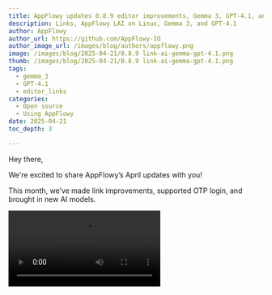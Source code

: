 ```yaml
---
title: AppFlowy updates 0.8.9 editor improvements, Gemma 3, GPT-4.1, and more
description: Links, AppFlowy LAI on Linux, Gemma 3, and GPT-4.1
author: AppFlowy
author_url: https://github.com/AppFlowy-IO
author_image_url: /images/blog/authors/appflowy.png
image: /images/blog/2025-04-21/0.8.9 link-ai-gemma-gpt-4.1.png
thumb: /images/blog/2025-04-21/0.8.9 link-ai-gemma-gpt-4.1.png
tags:
  - gemma_3
  - GPT-4.1
  - editor_links
categories:
  - Open source
  - Using AppFlowy
date: 2025-04-21
toc_depth: 3

---
```


Hey there,

We're excited to share AppFlowy’s April updates with you!

This month, we’ve made link improvements, supported OTP login, and brought in new AI models.

<Video src="https://www.youtube.com/embed/wuAs-knFhrI" alt="Login with OTP" />

## Login with OTP

We know some of you can't sign in with your corporate email using the magic link. We've added some alternatives 🔢

You can now log in with an OTP or paste the magic link directly into your browser.

## Links got revamped with new features 🔗

* Paste a link as a mention for a more condensed visualization of the content in the link
* Hover previews give you a quick glimpse of the linked content before clicking
* Easily convert between different link formats
* Editing links is now easier—and more enjoyable 😊

## AppFlowy Local AI (LAI) now runs on Linux, and it’s also available on macOS and Windows 💯

Get the power of AppFlowy + AI while keeping your data private and secure 🔐

✨ Gemma 3 is available in AppFlowy via Ollama. Check out [this video](https://youtu.be/PfWy-jrQx34) to learn how to load
a new local model.

AppFlowy AI now supports GPT-4.1, GPT-4.1-mini, and Claude 3.7 Sonnet
Choose your preferred model in AI Chat to perform specific tasks. Learn how to switch models
in [this guide](https://appflowy.com/guide/AI-Model-Selection).

Want to be the first to hear about new features? Follow us on [X](https://x.com/appflowy) , and join the conversations
in our community on [Reddit](https://www.reddit.com/r/AppFlowy/) or [Discord](https://discord.gg/9Q2xaN37tV) .

## 😇 There’s more

* Adding an emoji to your sentence just got easier—simply use the colon (:) followed by the emoji name.

## 🛠️ What we’re working on:

* A revamped desktop in-app notification center
* AI custom prompts
* Password login
* Mobile workspace search
* Editing Grids and Kanbans in the [web app](http://appflowy.com) is now ETA’d for June 🚀

The AppFlowy Team